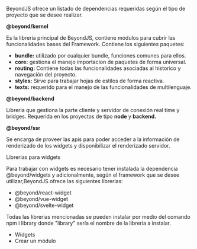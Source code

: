 
<Title>Dependencias BeyondJS</Title>

BeyondJS ofrece un listado de dependencias requeridas según el tipo de proyecto que se desee realizar.

<SubTitle>**@beyond/kernel**</SubTitle>

Es la libreria principal de BeyondJS, contiene módulos para cubrir las funcionalidades bases del Framework. Contiene los siguientes paquetes:

-   **bundle:** utilizado por cualquier <Link to="/docs/bundles">bundle</Link>, funciones comunes para ellos.
-   **core:** gestiona el manejo importacion de paquetes de forma universal.
-   **routing:** Contiene todas las funcionalidades asociadas al historico y navegación del proyecto.
-   **styles:** Sirve para trabajar hojas de estilos de forma reactiva.
-   **texts:** requerido para el manejo de las funcionalidades de multilenguaje.

<SubTitle>**@beyond/backend**</SubTitle>

Libreria que gestiona la parte cliente y servidor de conexión real time y bridges. Requerida en los proyectos de tipo **node** y **backend.**

<SubTitle>**@beyond/ssr**</SubTitle>

Se encarga de proveer las apis para poder acceder a la información de renderizado de los widgets y disponibilizar el renderizado servidor.

<SubTitle>Librerias para widgets</SubTitle>

Para trabajar con widgets es necesario tener instalada la dependencia @beyond/widgets y adicionalmente, según el framework que se desee utilizar,BeyondJS ofrece las siguientes librerias:

-   @beyond/react-widget
-   @beyond/vue-widget
-   @beyond/svelte-widget

Todas las librerias mencionadas se pueden instalar por medio del comando npm i library donde "library" sería el nombre de la libreria a instalar.

-   <Link to="/docs/widgets">Widgets</Link>
-   <Link to="/docs/modules/create">Crear un módulo</Link>

